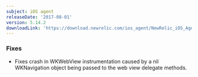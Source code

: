 ```yaml
---
subject: iOS agent
releaseDate: '2017-08-01'
version: 5.14.2
downloadLink: 'https://download.newrelic.com/ios_agent/NewRelic_iOS_Agent_5.14.2.zip'
---
```


### Fixes

* Fixes crash in WKWebView instrumentation caused by a nil WKNavigation object being passed to the web view delegate methods.
